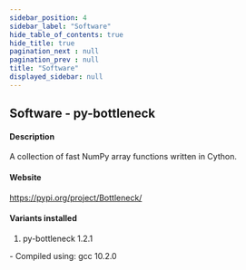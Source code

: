 ```yaml
---
sidebar_position: 4
sidebar_label: "Software"
hide_table_of_contents: true
hide_title: true
pagination_next : null
pagination_prev : null
title: "Software"
displayed_sidebar: null
---
```


## Software - py-bottleneck


#### Description
A collection of fast NumPy array functions written in Cython.

#### Website
https://pypi.org/project/Bottleneck/

#### Variants installed
1. py-bottleneck 1.2.1
<div class="ul-circle">
    - Compiled using: gcc 10.2.0
</div>

